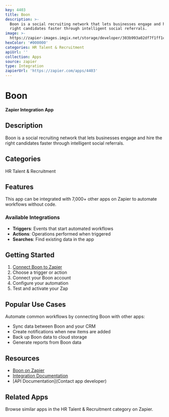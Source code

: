 ```yaml
---
key: 4403
title: Boon
description: >-
  Boon is a social recruiting network that lets businesses engage and hire the
  right candidates faster through intelligent social referrals.
image: >-
  https://zapier-images.imgix.net/storage/developer/303b993a02df7f1ff1c67648896a820e.png?auto=format%2Ccompress&ixlib=python-3.0.0&q=50
hexColor: '#000000'
categories: HR Talent & Recruitment
apiUrl: ''
collection: Apps
source: zapier
type: Integration
zapierUrl: 'https://zapier.com/apps/4403'
---
```

# Boon

**Zapier Integration App**

## Description

Boon is a social recruiting network that lets businesses engage and hire the right candidates faster through intelligent social referrals.

## Categories

HR Talent & Recruitment

## Features

This app can be integrated with 7,000+ other apps on Zapier to automate workflows without code.

### Available Integrations

- **Triggers**: Events that start automated workflows
- **Actions**: Operations performed when triggered
- **Searches**: Find existing data in the app

## Getting Started

1. [Connect Boon to Zapier](https://zapier.com/apps/4403)
2. Choose a trigger or action
3. Connect your Boon account
4. Configure your automation
5. Test and activate your Zap

## Popular Use Cases

Automate common workflows by connecting Boon with other apps:

- Sync data between Boon and your CRM
- Create notifications when new items are added
- Back up Boon data to cloud storage
- Generate reports from Boon data

## Resources

- [Boon on Zapier](https://zapier.com/apps/4403)
- [Integration Documentation](https://zapier.com/apps/4403/integrations)
- [API Documentation](Contact app developer)

## Related Apps

Browse similar apps in the HR Talent & Recruitment category on Zapier.
